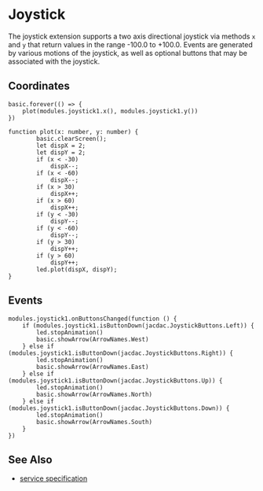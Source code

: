 # Joystick

The joystick extension supports a two axis directional joystick
via methods `x` and `y` that return values in the range  -100.0 to +100.0.
Events are generated by various motions of the joystick, as well 
as optional buttons that may be associated with the joystick.

## Coordinates

```blocks
basic.forever(() => {
    plot(modules.joystick1.x(), modules.joystick1.y())
})

function plot(x: number, y: number) {
        basic.clearScreen();
        let dispX = 2;
        let dispY = 2;
        if (x < -30)
            dispX--;
        if (x < -60)
            dispX--;
        if (x > 30)
            dispX++;
        if (x > 60)
            dispX++;
        if (y < -30)
            dispY--;
        if (y < -60)
            dispY--;
        if (y > 30)
            dispY++;
        if (y > 60)
            dispY++;
        led.plot(dispX, dispY);
}

```

## Events

```blocks
modules.joystick1.onButtonsChanged(function () {
    if (modules.joystick1.isButtonDown(jacdac.JoystickButtons.Left)) {
        led.stopAnimation()
        basic.showArrow(ArrowNames.West)
    } else if (modules.joystick1.isButtonDown(jacdac.JoystickButtons.Right)) {
        led.stopAnimation()
        basic.showArrow(ArrowNames.East)
    } else if (modules.joystick1.isButtonDown(jacdac.JoystickButtons.Up)) {
        led.stopAnimation()
        basic.showArrow(ArrowNames.North)
    } else if (modules.joystick1.isButtonDown(jacdac.JoystickButtons.Down)) {
        led.stopAnimation()
        basic.showArrow(ArrowNames.South)
    }
})
```

## See Also

- [service specification](/services/joystick/)
